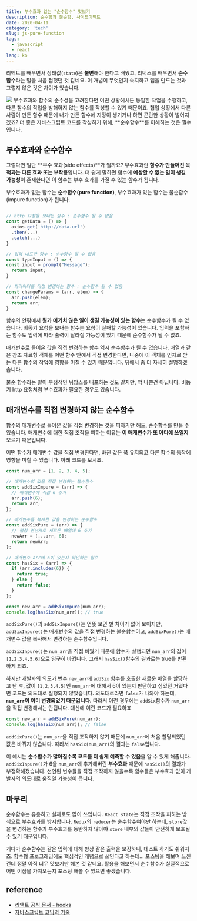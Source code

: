 ```yaml
---
title: 부수효과 없는 "순수함수" 맛보기
description: 순수함과 불순함, 사이드이펙트
date: 2020-04-11
category: 'tech'
slug: js-pure-function
tags:
  - javascript
  - react
lang: ko
---
```


리액트를 배우면서 상태값(`state`)은 **불변**해야 한다고 배웠고, 리덕스를 배우면서 **순수함수**라는 말을 처음 접했던 것 같네요. 이 개념이 무엇인지 숙지하고 앱을 만드는 것과 그렇지 않은 것은 차이가 있습니다.

<img src="../images/js-pure-function/functions.png" />
부수효과와 함수의 순수성을 고려한다면 어떤 상황에서든 동일한 작업을 수행하고, 다른 함수의 작업을 방해하지
않는 함수를 작성할 수 있기 때문이죠. 협업 상황에서 다른 사람이 만든 함수 때문에 내가 만든 함수에 지장이
생기거나 하면 곤란한 상황이 벌어지겠죠? 더 좋은 자바스크립트 코드를 작성하기 위해, **순수함수**를 이해하는
것은 필수입니다.

## 부수효과와 순수함수

그렇다면 일단 **부수 효과(side effects)**가 뭘까요? 부수효과란 **함수가 만들어진 목적과는 다른 효과 또는 부작용**입니다. 더 쉽게 말하면 함수에 **예상할 수 없는 일이 생길 가능성**이 존재한다면 이 함수는 부수 효과를 가질 수 있는 함수가 됩니다.

부수효과가 없는 함수는 **순수함수(pure function)**, 부수효과가 있는 함수는 불순함수(impure function)가 됩니다.

```javascript

// http 요청을 보내는 함수 : 순수함수 될 수 없음
const getData = () => {
  axios.get('http://data.url')
  .then(...)
  .catch(...)
}

// 입력 내포한 함수 : 순수함수 될 수 없음
const typeInput = () => {
const input = prompt("Message");
  return input;
}

// 파라미터를 직접 변경하는 함수 : 순수함수 될 수 없음
const changeParams = (arr, elem) => {
  arr.push(elem);
  return arr;
}
```

함수의 안팎에서 **뭔가 예기치 않은 일이 생길 가능성이 있는 함수**는 순수함수가 될 수 없습니다. 비동기 요청을 보내는 함수는 요청이 실패할 가능성이 있습니다. 입력을 포함하는 함수도 입력에 따라 출력이 달라질 가능성이 있기 때문에 순수함수가 될 수 없죠.

매개변수로 들어온 값을 직접 변경하는 함수 역시 순수함수가 될 수 없습니다. 배열과 같은 참조 자료형 객체를 어떤 함수 안에서 직접 변경한다면, 나중에 이 객체를 인자로 받는 다른 함수의 작업에 영향을 미칠 수 있기 때문입니다. 뒤에서 좀 더 자세히 설명하겠습니다.

불순 함수라는 말이 부정적인 뉘앙스를 내포하는 것도 같지만, 막 나쁜건 아닙니다. 비동기 http 요청처럼 부수효과가 필요한 경우도 있습니다.

## 매개변수를 직접 변경하지 않는 순수함수

함수의 매개변수로 들어온 값을 직접 변경하는 것을 피하기만 해도, 순수함수를 만들 수 있습니다. 매개변수에 대한 직접 조작을 피하는 이유는 **이 매개변수가 또 어디에 쓰일지** 모르기 때문입니다.

어떤 함수가 매개변수 값을 직접 변경한다면, 바뀐 값은 쭉 유지되고 다른 함수의 동작에 영향을 미칠 수 있습니다. 아래 코드를 보시죠.

```javascript
const num_arr = [1, 2, 3, 4, 5];

// 매개변수의 값을 직접 변경하는 불순함수
const addSixImpure = (arr) => {
  // 매개변수에 직접 6 추가
  arr.push(6);
  return arr;
};

// 매개변수를 복사한 값을 변경하는 순수함수
const addSixPure = (arr) => {
  // 펼침 연산자로 새로운 배열에 6 추가
  newArr = [...arr, 6];
  return newArr;
};

// 매개변수 arr에 6이 있는지 확인하는 함수
const hasSix = (arr) => {
  if (arr.includes(6)) {
    return true;
  } else {
    return false;
  }
};

const new_arr = addSixImpure(num_arr);
console.log(hasSix(num_arr)); // true
```

`addSixPure()`과 `addSixInpure()`는 언뜻 보면 별 차이가 없어 보이지만, `addSixInpure()`는 매개변수의 값을 직접 변경하는 불순함수이고, `addSixPure()`는 매개변수 값을 복사해서 변경하는 순수함수입니다.

`addSixInpure()`는 `num_arr`을 직접 바꿨기 때문에 함수가 실행되면 `num_arr`의 값이 `[1,2,3,4,5,6]`으로 영구히 바뀝니다. 그래서 `hasSix()`함수의 결과로는 true를 반환하게 되죠.

하지만 개발자의 의도가 변수 `new_arr`에 `addSix` 함수를 호출한 새로운 배열을 할당하고 난 후, 값이 `[1,2,3,4,5]`인 `num_arr`에 대해서 6이 있는지 판단하고 싶었던 거였다면 코드는 의도대로 실행되지 않았습니다. 의도대로라면 `false`가 나와야 하는데, **`num_arr`이 이미 변경되었기 때문입니다.** 따라서 이런 경우에는 `addSix`함수가 `num_arr`을 직접 변경해서는 안됩니다. 대신에 이런 코드가 필요하죠

```javascript
const new_arr = addSixPure(num_arr);
console.log(hasSix(num_arr)); // false
```

`addSixPure()`는 `num_arr`을 직접 조작하지 않기 때문에 `num_arr`에 처음 할당되었던 값은 바뀌지 않습니다. 따라서 `hasSix(num_arr)`의 결과는 `false`입니다.

이 예시는 **순수함수가 많아질수록 코드를 더 쉽게 예측할 수 있음**을 알 수 있게 해줍니다. `addSixInpure()`가 6을 `num_arr`에 추가해버린 **부수효과** 때문에 `hasSix()`의 결과가 부정확해졌습니다. 선언된 변수들을 직접 조작하지 않을수록 함수들은 부수효과 없이 개발자의 의도대로 움직일 가능성이 큽니다.

## 마무리

순수함수는 유용하고 실제로도 많이 쓰입니다. `React state`는 직접 조작을 피하는 방식으로 부수효과를 방지합니다. `Redux`의 `reducer`는 순수함수여야만 하는데, `store`값을 변경하는 함수가 부수효과를 동반하지 않아야 `store` 내부의 값들이 안전하게 보호될 수 있기 때문입니다.

게다가 순수함수는 같은 입력에 대해 항상 같은 출력을 보장하니, 테스트 하기도 쉬워지죠. 함수형 프로그래밍에도 핵심적인 개념으로 쓰인다고 하는데... 포스팅을 해보며 느낀건데 정말 아직 너무 맛보기만 해본 것 같네요. 활용을 해보면서 순수함수가 실질적으로 어떤 이점을 가져오는지 포스팅 해볼 수 있으면 좋겠습니다.

## reference

- [리액트 공식 문서 - hooks](https://ko.reactjs.org/docs/hooks-overview.html)
- [자바스크립트 코딩의 기술](https://github.com/gilbutITbook/007030)
